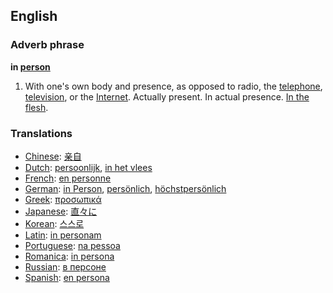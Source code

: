 ==English==

===Adverb phrase===
'''in [[person]]'''

#With one's own body and presence, as opposed to radio, the [[telephone]], [[television]], or the [[Internet]]. Actually present.  In actual presence. [[In the flesh]].

===Translations===
*[[Chinese]]: [[亲自]]
*[[Dutch]]: [[persoonlijk]], [[in het vlees]]
*[[French]]: [[en personne]]
*[[German]]: [[in Person]], [[persönlich]], [[höchstpersönlich]]
*[[Greek]]: [[προσωπικά]]
*[[Japanese]]: [[直々に]]
*[[Korean]]: [[스스로]]
*[[Latin]]: [[in personam]]
*[[Portuguese]]: [[na pessoa]]
*[[Romanica]]: [[in persona]]
*[[Russian]]: [[в персоне]]
*[[Spanish]]: [[en persona]]